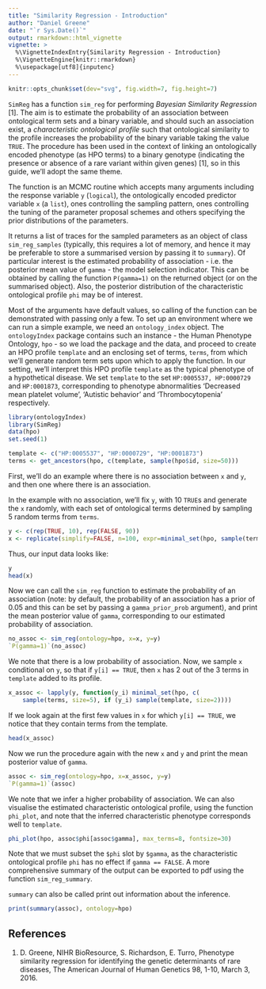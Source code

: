 ```yaml
---
title: "Similarity Regression - Introduction"
author: "Daniel Greene"
date: "`r Sys.Date()`"
output: rmarkdown::html_vignette
vignette: >
  %\VignetteIndexEntry{Similarity Regression - Introduction}
  %\VignetteEngine{knitr::rmarkdown}
  %\usepackage[utf8]{inputenc}
---
```

```r
knitr::opts_chunk$set(dev="svg", fig.width=7, fig.height=7)
```

`SimReg` has a function `sim_reg` for performing *Bayesian Similarity Regression* [1]. The aim is to estimate the probability of an association between ontological term sets and a binary variable, and should such an association exist, a *characteristic ontological profile* such that ontological similarity to the profile increases the probability of the binary variable taking the value `TRUE`. The procedure has been used in the context of linking an ontologically encoded phenotype (as HPO terms) to a binary genotype (indicating the presence or absence of a rare variant within given genes) [1], so in this guide, we'll adopt the same theme.  

The function is an MCMC routine which accepts many arguments including the response variable `y` (`logical`), the ontologically encoded predictor variable `x` (a `list`), ones controlling the sampling pattern, ones controlling the tuning of the parameter proposal schemes and others specifying the prior distributions of the parameters. 

It returns a list of traces for the sampled parameters as an object of class `sim_reg_samples` (typically, this requires a lot of memory, and hence it may be preferable to store a summarised version by passing it to `summary`). Of particular interest is the estimated probability of association - i.e. the posterior mean value of `gamma` - the model selection indicator. This can be obtained by calling the function `P(gamma=1)` on the returned object (or on the summarised object). Also, the posterior distribution of the characteristic ontological profile `phi` may be of interest.

Most of the arguments have default values, so calling of the function can be demonstrated with passing only a few. To set up an environment where we can run a simple example, we need an `ontology_index` object. The `ontologyIndex` package contains such an instance - the Human Phenotype Ontology, `hpo` - so we load the package and the data, and proceed to create an HPO profile `template` and an enclosing set of terms, `terms`, from which we'll generate random term sets upon which to apply the function. In our setting, we'll interpret this HPO profile `template` as the typical phenotype of a hypothetical disease. We set `template` to the set `HP:0005537, HP:0000729` and `HP:0001873`, corresponding to phenotype abnormalities 'Decreased mean platelet volume', 'Autistic behavior' and 'Thrombocytopenia' respectively.

```r
library(ontologyIndex)
library(SimReg)
data(hpo)
set.seed(1)

template <- c("HP:0005537", "HP:0000729", "HP:0001873")
terms <- get_ancestors(hpo, c(template, sample(hpo$id, size=50)))
```

First, we'll do an example where there is no association between `x` and `y`, and then one where there is an association. 

In the example with no association, we'll fix `y`, with 10 `TRUE`s and generate the `x` randomly, with each set of ontological terms determined by sampling 5 random terms from `terms`.
```r
y <- c(rep(TRUE, 10), rep(FALSE, 90))
x <- replicate(simplify=FALSE, n=100, expr=minimal_set(hpo, sample(terms, size=5)))
```

Thus, our input data looks like:
```r
y
head(x)
```

Now we can call the `sim_reg` function to estimate the probability of an association (note: by default, the probability of an association has a prior of 0.05 and this can be set by passing a `gamma_prior_prob` argument), and print the mean posterior value of `gamma`, corresponding to our estimated probability of association.

```r
no_assoc <- sim_reg(ontology=hpo, x=x, y=y)
`P(gamma=1)`(no_assoc)
```

We note that there is a low probability of association. Now, we sample `x` conditional on `y`, so that if `y[i] == TRUE`, then `x` has 2 out of the 3 terms in `template` added to its profile.
```r
x_assoc <- lapply(y, function(y_i) minimal_set(hpo, c(
	sample(terms, size=5), if (y_i) sample(template, size=2))))
```

If we look again at the first few values in `x` for which `y[i] == TRUE`, we notice that they contain terms from the template.
```r
head(x_assoc)
```

Now we run the procedure again with the new `x` and `y` and print the mean posterior value of `gamma`.
```r
assoc <- sim_reg(ontology=hpo, x=x_assoc, y=y)
`P(gamma=1)`(assoc)
```

We note that we infer a higher probability of association. We can also visualise the estimated characteristic ontological profile, using the function `phi_plot`, and note that the inferred characteristic phenotype corresponds well to `template`.

```r
phi_plot(hpo, assoc$phi[assoc$gamma], max_terms=8, fontsize=30)
```

Note that we must subset the `$phi` slot by `$gamma`, as the characteristic ontological profile `phi` has no effect if `gamma == FALSE`. A more comprehensive summary of the output can be exported to pdf using the function `sim_reg_summary`.

`summary` can also be called print out information about the inference.

```r
print(summary(assoc), ontology=hpo)
```

## References

1.  D. Greene, NIHR BioResource, S. Richardson, E. Turro, Phenotype similarity regression for identifying the genetic determinants of rare diseases, The American Journal of Human Genetics 98, 1-10, March 3, 2016.
